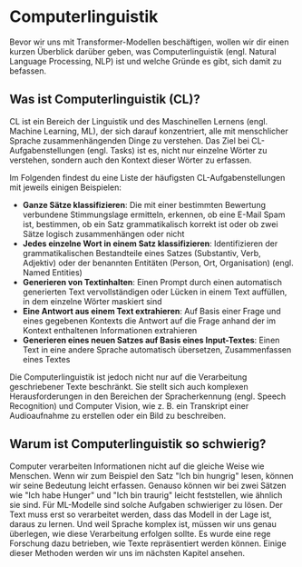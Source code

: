 # Computerlinguistik

<CourseFloatingBanner
    chapter={1}
    classNames="absolute z-10 right-0 top-0"
/>

Bevor wir uns mit Transformer-Modellen beschäftigen, wollen wir dir einen kurzen Überblick darüber geben, was Computerlinguistik (engl. Natural Language Processing, NLP) ist und welche Gründe es gibt, sich damit zu befassen.

## Was ist Computerlinguistik (CL)?

CL ist ein Bereich der Linguistik und des Maschinellen Lernens (engl. Machine Learning, ML), der sich darauf konzentriert, alle mit menschlicher Sprache zusammenhängenden Dinge zu verstehen. Das Ziel bei CL-Aufgabenstellungen (engl. Tasks) ist es, nicht nur einzelne Wörter zu verstehen, sondern auch den Kontext dieser Wörter zu erfassen.

Im Folgenden findest du eine Liste der häufigsten CL-Aufgabenstellungen mit jeweils einigen Beispielen:

- **Ganze Sätze klassifizieren**: Die mit einer bestimmten Bewertung verbundene Stimmungslage ermitteln, erkennen, ob eine E-Mail Spam ist, bestimmen, ob ein Satz grammatikalisch korrekt ist oder ob zwei Sätze logisch zusammenhängen oder nicht
- **Jedes einzelne Wort in einem Satz klassifizieren**: Identifizieren der grammatikalischen Bestandteile eines Satzes (Substantiv, Verb, Adjektiv) oder der benannten Entitäten (Person, Ort, Organisation) (engl. Named Entities)
- **Generieren von Textinhalten**: Einen Prompt durch einen automatisch generierten Text vervollständigen oder Lücken in einem Text auffüllen, in dem einzelne Wörter maskiert sind
- **Eine Antwort aus einem Text extrahieren**: Auf Basis einer Frage und eines gegebenen Kontexts die Antwort auf die Frage anhand der im Kontext enthaltenen Informationen extrahieren
- **Generieren eines neuen Satzes auf Basis eines Input-Textes**: Einen Text in eine andere Sprache automatisch übersetzen, Zusammenfassen eines Textes

Die Computerlinguistik ist jedoch nicht nur auf die Verarbeitung geschriebener Texte beschränkt. Sie stellt sich auch komplexen Herausforderungen in den Bereichen der Spracherkennung (engl. Speech Recognition) und Computer Vision, wie z. B. ein Transkript einer Audioaufnahme zu erstellen oder ein Bild zu beschreiben.

## Warum ist Computerlinguistik so schwierig?

Computer verarbeiten Informationen nicht auf die gleiche Weise wie Menschen. Wenn wir zum Beispiel den Satz "Ich bin hungrig" lesen, können wir seine Bedeutung leicht erfassen. Genauso können wir bei zwei Sätzen wie "Ich habe Hunger" und "Ich bin traurig" leicht feststellen, wie ähnlich sie sind. Für ML-Modelle sind solche Aufgaben schwieriger zu lösen. Der Text muss erst so verarbeitet werden, dass das Modell in der Lage ist, daraus zu lernen. Und weil Sprache komplex ist, müssen wir uns genau überlegen, wie diese Verarbeitung erfolgen sollte. Es wurde eine rege Forschung dazu betrieben, wie Texte repräsentiert werden können. Einige dieser Methoden werden wir uns im nächsten Kapitel ansehen.
